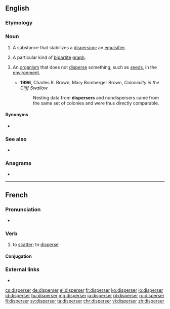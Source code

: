 ==English==

===Etymology===
{{suffix|disperse|er|lang=en}}

===Noun===
{{en-noun}}

# {{lb|en|chemistry}} A substance that stabilizes a [[dispersion]]; an [[emulsifier]].
# {{lb|en|graph theory}} A particular kind of [[bipartite]] [[graph]].
# {{lb|en|ecology}} An [[organism]] that does not [[disperse]] something, such as [[seed]]s, in the [[environment]].
#* '''1996''', Charles R. Brown, ‎Mary Bomberger Brown, ''Coloniality in the Cliff Swallow''
#*: Nesting data from '''dispersers''' and nondispersers came from the same set of colonies and were thus directly comparable.

====Synonyms====
* {{sense|chemistry}} {{l|en|dispersant}}

===See also===
* {{pedia}}

===Anagrams===
* {{l|en|respiders}}

----

==French==

===Pronunciation===
* {{audio|Fr-disperser.ogg|Audio|lang=fr}}

===Verb===
{{fr-verb}}

# to [[scatter]]; to [[disperse]]

====Conjugation====
{{fr-conj-auto}}

===External links===
* {{R:TLFi}}

[[cs:disperser]]
[[de:disperser]]
[[el:disperser]]
[[fr:disperser]]
[[ko:disperser]]
[[io:disperser]]
[[id:disperser]]
[[hu:disperser]]
[[mg:disperser]]
[[ja:disperser]]
[[pl:disperser]]
[[ro:disperser]]
[[fi:disperser]]
[[sv:disperser]]
[[ta:disperser]]
[[chr:disperser]]
[[vi:disperser]]
[[zh:disperser]]